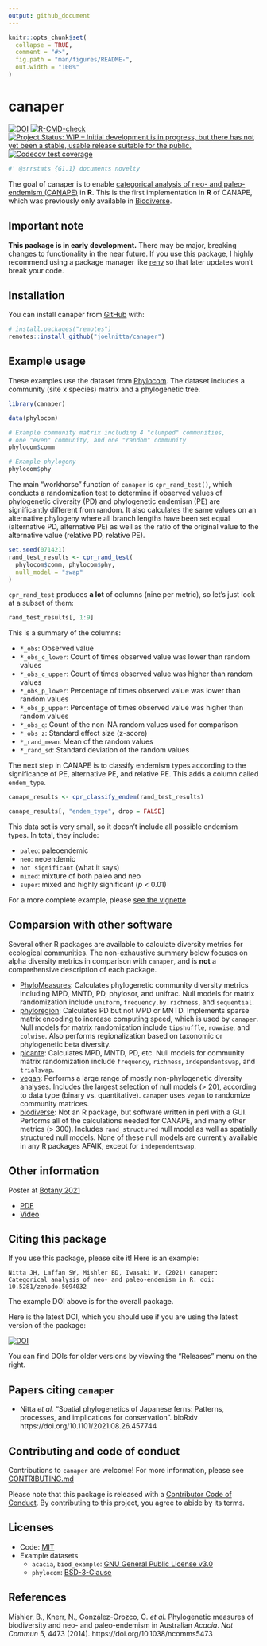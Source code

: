 ```yaml
---
output: github_document
---
```


<!-- README.md is generated from README.Rmd. Please edit that file -->

<!-- You'll still need to render `README.Rmd` regularly, to keep `README.md` up-to-date. `devtools::build_readme()` is handy for this. You could also use GitHub Actions to re-render `README.Rmd` every time you push. An example workflow can be found here: <https://github.com/r-lib/actions/tree/master/examples>. -->

```r
knitr::opts_chunk$set(
  collapse = TRUE,
  comment = "#>",
  fig.path = "man/figures/README-",
  out.width = "100%"
)
```

# canaper

<!-- badges: start -->
[![DOI](https://zenodo.org/badge/359280907.svg)](https://zenodo.org/badge/latestdoi/359280907)
[![R-CMD-check](https://github.com/joelnitta/canaper/workflows/R-CMD-check/badge.svg)](https://github.com/joelnitta/canaper/actions)
[![Project Status: WIP – Initial development is in progress, but there has not yet been a stable, usable release suitable for the public.](https://www.repostatus.org/badges/latest/wip.svg)](https://www.repostatus.org/#wip)
[![Codecov test coverage](https://codecov.io/gh/joelnitta/canaper/branch/main/graph/badge.svg)](https://codecov.io/gh/joelnitta/canaper?branch=main)
<!-- badges: end -->

```r
#' @srrstats {G1.1} documents novelty
```

The goal of canaper is to enable [categorical analysis of neo- and paleo-endemism (CANAPE)](https://doi.org/10.1038/ncomms5473) in **R**. This is the first implementation in **R** of CANAPE, which was previously only available in [Biodiverse](http://shawnlaffan.github.io/biodiverse/).

## Important note

**This package is in early development.** There may be major, breaking changes to functionality in the near future. If you use this package, I highly recommend using a package manager like [renv](https://rstudio.github.io/renv/articles/renv.html) so that later updates won't break your code.

## Installation

You can install canaper from [GitHub](https://github.com/) with:

``` r
# install.packages("remotes")
remotes::install_github("joelnitta/canaper")
```

## Example usage

These examples use the dataset from [Phylocom](http://phylodiversity.net/phylocom/). 
The dataset includes a community (site x species) matrix and a phylogenetic tree.

```r
library(canaper)

data(phylocom)

# Example community matrix including 4 "clumped" communities,
# one "even" community, and one "random" community
phylocom$comm

# Example phylogeny
phylocom$phy
```

The main "workhorse" function of `canaper` is `cpr_rand_test()`, which conducts a randomization test to determine if observed values of phylogenetic diversity (PD) and phylogenetic endemism (PE) are significantly different from random. It also calculates the same values on an alternative phylogeny where all branch lengths have been set equal (alternative PD, alternative PE) as well as the ratio of the original value to the alternative value (relative PD, relative PE).

```r
set.seed(071421)
rand_test_results <- cpr_rand_test(
  phylocom$comm, phylocom$phy,
  null_model = "swap"
)
```

`cpr_rand_test` produces **a lot** of columns (nine per metric), so let's just look at a subset of them:

```r
rand_test_results[, 1:9]
```

This is a summary of the columns:

- `*_obs`: Observed value
- `*_obs_c_lower`: Count of times observed value was lower than random values
- `*_obs_c_upper`: Count of times observed value was higher than random values
- `*_obs_p_lower`: Percentage of times observed value was lower than random values
- `*_obs_p_upper`: Percentage of times observed value was higher than random values
- `*_obs_q`: Count of the non-NA random values used for comparison
- `*_obs_z`: Standard effect size (z-score)
- `*_rand_mean`: Mean of the random values
- `*_rand_sd`: Standard deviation of the random values

The next step in CANAPE is to classify endemism types according to the significance of PE, alternative PE, and relative PE. This adds a column called `endem_type`.

```r
canape_results <- cpr_classify_endem(rand_test_results)

canape_results[, "endem_type", drop = FALSE]
```

This data set is very small, so it doesn't include all possible endemism types. In total, they include:

- `paleo`: paleoendemic
- `neo`: neoendemic
- `not significant` (what it says)
- `mixed`: mixture of both paleo and neo
- `super`: mixed and highly significant (*p* < 0.01)

For a more complete example, please [see the vignette](https://joelnitta.github.io/canaper/articles/canape.html)

## Comparsion with other software

Several other R packages are available to calculate diversity metrics for ecological communities. The non-exhaustive summary below focuses on alpha diversity metrics in comparison with `canaper`, and is **not** a comprehensive description of each package.

- [PhyloMeasures](https://doi.org/10.1111/ecog.01814): Calculates phylogenetic community diversity metrics including MPD, MNTD, PD, phylosor, and unifrac. Null models for matrix randomization include `uniform`, `frequency.by.richness`, and `sequential`.
- [phyloregion](https://github.com/darunabas/phyloregion): Calculates PD but not MPD or MNTD. Implements sparse matrix encoding to increase computing speed, which is used by `canaper`. Null models for matrix randomization include `tipshuffle`, `rowwise`, and `colwise`. Also performs regionalization based on taxonomic or phylogenetic beta diversity.
- [picante](https://github.com/skembel/picante): Calculates MPD, MNTD, PD, etc. Null models for community matrix randomization include `frequency`, `richness`, `independentswap`, and `trialswap`.
- [vegan](https://github.com/vegandevs/vegan): Performs a large range of mostly non-phylogenetic diversity analyses. Includes the largest selection of null models (> 20), according to data type (binary vs. quantitative). `canaper` uses `vegan` to randomize community matrices.
- [biodiverse](http://shawnlaffan.github.io/biodiverse/): Not an R package, but software written in perl with a GUI. Performs all of the calculations needed for CANAPE, and many other metrics (> 300). Includes `rand_structured` null model as well as spatially structured null models. None of these null models are currently available in any R packages AFAIK, except for `independentswap`.

## Other information

Poster at [Botany 2021](https://2021.botanyconference.org/)

- [PDF](https://github.com/joelnitta/botany_poster_2021/raw/main/canaper.pdf)
- [Video](https://www.youtube.com/watch?v=LXn_ziEli_Q)

## Citing this package

If you use this package, please cite it! Here is an example:

```
Nitta JH, Laffan SW, Mishler BD, Iwasaki W. (2021) canaper: Categorical analysis of neo- and paleo-endemism in R. doi: 10.5281/zenodo.5094032
```

The example DOI above is for the overall package. 

Here is the latest DOI, which you should use if you are using the latest version of the package:

[![DOI](https://zenodo.org/badge/359280907.svg)](https://zenodo.org/badge/latestdoi/359280907)

You can find DOIs for older versions by viewing the "Releases" menu on the right.

## Papers citing `canaper`

- Nitta *et al.* "Spatial phylogenetics of Japanese ferns: Patterns, processes, and implications for conservation". bioRxiv https://doi.org/10.1101/2021.08.26.457744

## Contributing and code of conduct

Contributions to `canaper` are welcome! For more information, please see [CONTRIBUTING.md](.github/CONTRIBUTING.md)

Please note that this package is released with a [Contributor Code of Conduct](https://ropensci.org/code-of-conduct/). By contributing to this project, you agree to abide by its terms.

## Licenses

- Code: [MIT](LICENSE.md)
- Example datasets
  - `acacia`, `biod_example`: [GNU General Public License v3.0](https://github.com/joelnitta/canaper/blob/main/data-raw/LICENSE-gpl.txt)
  - `phylocom`: [BSD-3-Clause](https://github.com/joelnitta/canaper/blob/main/data-raw/LICENSE-bsd3.txt)

## References

Mishler, B., Knerr, N., González-Orozco, C. *et al*. Phylogenetic measures of biodiversity and neo- and paleo-endemism in Australian *Acacia*. *Nat Commun* 5, 4473 (2014). https://doi.org/10.1038/ncomms5473
